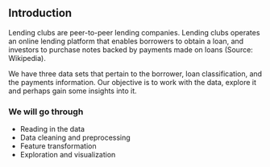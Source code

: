 ## Introduction
Lending clubs are peer-to-peer lending companies. Lending clubs operates an online lending platform that enables borrowers to 
obtain a loan, and investors to purchase notes backed by payments made on loans (Source: Wikipedia).

We have three data sets that pertain to the borrower, loan classification, and the payments information. 
Our objective is to work with the data, explore it and perhaps gain some insights into it.

### We will go through
- Reading in the data
- Data cleaning and preprocessing
- Feature transformation
- Exploration and visualization
